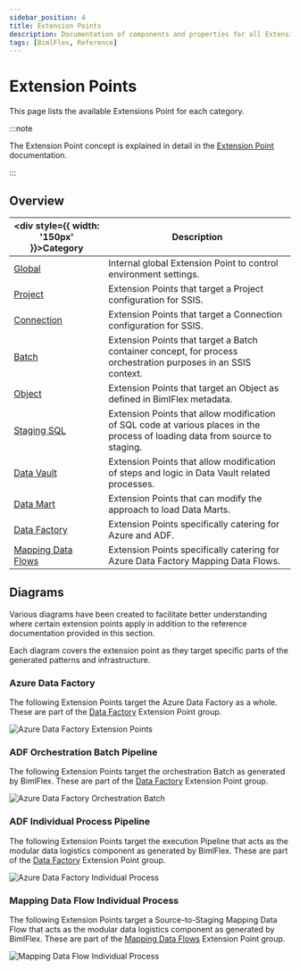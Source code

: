 ```yaml
---
sidebar_position: 4
title: Extension Points
description: Documentation of components and properties for all Extension Points within BimlFlex 
tags: [BimlFlex, Reference]
---
```


# Extension Points

This page lists the available Extensions Point for each category.



:::note

The Extension Point concept is explained in detail in the [Extension Point](../concepts/extension-points) documentation.

:::

 
## Overview
  
| <div style={{ width: '150px' }}>Category</div> | Description |
| --------- | ----------- |
|[Global](extension-points/Global) | Internal global Extension Point to control environment settings.|
|[Project](extension-points/Project) | Extension Points that target a Project configuration for SSIS.|
|[Connection](extension-points/Connection) | Extension Points that target a Connection configuration for SSIS.|
|[Batch](extension-points/Batch) | Extension Points that target a Batch container concept, for process orchestration purposes in an SSIS context.|
|[Object](extension-points/Object) | Extension Points that target an Object as defined in BimlFlex metadata.|
|[Staging SQL](extension-points/Staging-Sql) | Extension Points that allow modification of SQL code at various places in the process of loading data from source to staging.|
|[Data Vault](extension-points/Data-Vault) | Extension Points that allow modification of steps and logic in Data Vault related processes.|
|[Data Mart](extension-points/Data-Mart) | Extension Points that can modify the approach to load Data Marts.|
|[Data Factory](extension-points/Data-Factory) | Extension Points specifically catering for Azure and ADF.|
|[Mapping Data Flows](extension-points/Mapping-Data-Flows) | Extension Points specifically catering for Azure Data Factory Mapping Data Flows.|
## Diagrams

Various diagrams have been created to facilitate better understanding where certain extension points apply in addition to the reference documentation provided in this section.

Each diagram covers the extension point as they target specific parts of the generated patterns and infrastructure.

### Azure Data Factory

The following Extension Points target the Azure Data Factory as a whole. These are part of the [Data Factory](extension-points/Data-Factory) Extension Point group.

![Azure Data Factory Extension Points](/img/bimlflex/ExtensionPointAdfMain.png "Azure Data Factory Extension Points")

### ADF Orchestration Batch Pipeline

The following Extension Points target the orchestration Batch as generated by BimlFlex. These are part of the [Data Factory](extension-points/Data-Factory) Extension Point group.

![Azure Data Factory Orchestration Batch](/img/bimlflex/ExtensionPointAdfTopLevelBatch.png "Azure Data Factory Orchestration Batch")

### ADF Individual Process Pipeline

The following Extension Points target the execution Pipeline that acts as the modular data logistics component as generated by BimlFlex. These are part of the [Data Factory](extension-points/Data-Factory) Extension Point group.

![Azure Data Factory Individual Process](/img/bimlflex/ExtentionsPointAdfIndividualProcess.png "Azure Data Factory Individual Process")

### Mapping Data Flow Individual Process

The following Extension Points target a Source-to-Staging Mapping Data Flow that acts as the modular data logistics component as generated by BimlFlex. These are part of the [Mapping Data Flows](extension-points/Mapping-Data-Flows) Extension Point group.

![Mapping Data Flow Individual Process](/img/bimlflex/ExtensionPointMappingDataFlowSourceStagingWithPsa.png "Mapping Data Flow Individual Process")
